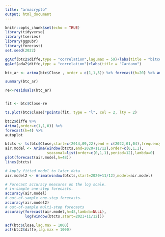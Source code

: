 ```yaml
---
title: "armacrypto"
output: html_document
---
```


```r
knitr::opts_chunk$set(echo = TRUE)
library(tidyverse)
library(tseries)
library(ggpubr)
library(forecast)
set.seed(2022)
```



```r
ggAcf(btc2$diffe,type = "correlation",lag.max = 50)+labs(title = "bitcoin")
ggAcf(ada2$diffe,type = "correlation")+labs(title = "Cardano")
```




```r
btc_ar <- arima(btc$Close , order = c(1,1,5)) %>% forecast(h=20) %>% autoplot()

summary(btc_ar)

re<-residuals(btc_ar)


fit <- btc$Close-re

ts.plot(btc$Close)*points(fit, type = "l", col = 2, lty = 2)

```

```r

btc2$diffe %>%
Arima(,order=c(1,1,0)) %>%
forecast(h=4) %>%
autoplot


```


```r
btcts <- ts(btc$Close,start=c(2014,09,22),end = c(2022,01,04),frequency = 48)
air.model <- Arima(window(btcts,end=2020+11/12),order=c(0,1,1),
                   seasonal=list(order=c(0,1,1),period=12),lambda=0)
plot(forecast(air.model,h=48))
lines(btcts)

# Apply fitted model to later data
air.model2 <- Arima(window(btcts,start=2020+11/12),model=air.model)

# Forecast accuracy measures on the log scale.
# in-sample one-step forecasts.
accuracy(air.model)
# out-of-sample one-step forecasts.
accuracy(air.model2)
# out-of-sample multi-step forecasts
accuracy(forecast(air.model,h=48,lambda=NULL),
         log(window(btcts,start=2021+11/12)))

```






```r


acf(btc$Close,lag.max = 1000)
acf(btc2$diffe,lag.max = 1000)
```

